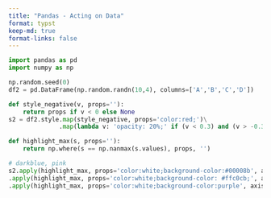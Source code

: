 ```yaml
---
title: "Pandas - Acting on Data"
format: typst
keep-md: true
format-links: false
---
```


```python
import pandas as pd
import numpy as np

np.random.seed(0)
df2 = pd.DataFrame(np.random.randn(10,4), columns=['A','B','C','D'])

def style_negative(v, props=''):
    return props if v < 0 else None
s2 = df2.style.map(style_negative, props='color:red;')\
              .map(lambda v: 'opacity: 20%;' if (v < 0.3) and (v > -0.3) else None)

def highlight_max(s, props=''):
    return np.where(s == np.nanmax(s.values), props, '')

# darkblue, pink
s2.apply(highlight_max, props='color:white;background-color:#00008b', axis=0)\
.apply(highlight_max, props='color:white;background-color: #ffc0cb;', axis=1)\
.apply(highlight_max, props='color:white;background-color:purple', axis=None)

```